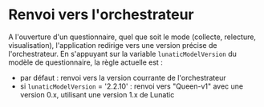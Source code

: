 # Renvoi vers l'orchestrateur

A l'ouverture d'un questionnaire, quel que soit le mode (collecte, relecture, visualisation), l'application redirige vers une version précise de l'orchestrateur. En s'appuyant sur la variable `lunaticModelVersion` du modèle de questionnaire, la règle actuelle est :

- par défaut : renvoi vers la version courrante de l'orchestrateur
- si `lunaticModelVersion` = '2.2.10' : renvoi vers "Queen-v1" avec une version 0.x, utilisant une version 1.x de Lunatic
